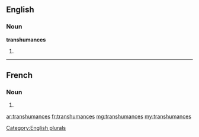 ==English==

===Noun===
'''transhumances'''

# {{plural of|transhumance}}

[[Category:English plurals]]

----

==French==

===Noun===
{{head|fr|g=f-p}}

# {{plural of|transhumance|lang=fr}}

[[ar:transhumances]]
[[fr:transhumances]]
[[mg:transhumances]]
[[my:transhumances]]